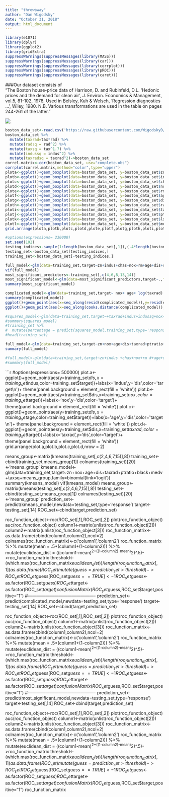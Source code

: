 ---
title: "throwaway"
author: "Dan Wigodsky"
date: "October 31, 2018"
output: html_document
---

```{r setup, include=FALSE}
library(e1071)
library(dplyr)
library(ggplot2)
library(gridExtra)
suppressWarnings(suppressMessages(library(MASS)))
suppressWarnings(suppressMessages(library(car)))
suppressWarnings(suppressMessages(library(corrplot)))
suppressWarnings(suppressMessages(library(pROC)))
suppressWarnings(suppressMessages(library(caret)))
```
###Our dataset consists of  
"The Boston house-price data of Harrison, D. and Rubinfeld, D.L. 'Hedonic
 prices and the demand for clean air', J. Environ. Economics & Management,
 vol.5, 81-102, 1978.   Used in Belsley, Kuh & Welsch, 'Regression diagnostics
 ...', Wiley, 1980.   N.B. Various transformations are used in the table on
 pages 244-261 of the latter."

![](https://raw.githubusercontent.com/WigodskyD/data-sets/master/boston_vars.png)

```{r, warning=FALSE,echo=FALSE}



boston_data_set<-read.csv('https://raw.githubusercontent.com/WigodskyD/data-sets/master/crime-training-data.csv')
boston_data_set %>% 
  mutate(taxrad=tax*rad) %>% 
  mutate(radsq = rad^2) %>% 
  mutate(taxsq = tax^1.7) %>% 
  mutate(indussq = indus^2) %>% 
  mutate(taxradsq = taxrad^2)->boston_data_set
correl.matrix<-cor(boston_data_set, use="complete.obs")
corrplot(correl.matrix,method="color",type="upper")
plota<-ggplot()+geom_boxplot(data=boston_data_set, y=boston_data_set$zn,aes(y=boston_data_set$zn,x=boston_data_set$target,group=boston_data_set$target))+labs(x='target',y='zn')+ theme(panel.background = element_rect(fill = '#4286f4'))
plotb<-ggplot()+geom_boxplot(data=boston_data_set, y=boston_data_set$indus,aes(y=boston_data_set$indus,x=boston_data_set$target,group=boston_data_set$target))+labs(x='target',y='indus')+ theme(panel.background = element_rect(fill = '#4286f4'))
plotc<-ggplot()+geom_boxplot(data=boston_data_set, y=boston_data_set$chas,aes(y=boston_data_set$chas,x=boston_data_set$target,group=boston_data_set$target))+labs(x='target',y='chas')+ theme(panel.background = element_rect(fill = '#4286f4'))
plotd<-ggplot()+geom_boxplot(data=boston_data_set, y=boston_data_set$nox,aes(y=boston_data_set$nox,x=boston_data_set$target,group=boston_data_set$target))+labs(x='target',y='nox')+ theme(panel.background = element_rect(fill = '#4286f4'))
plote<-ggplot()+geom_boxplot(data=boston_data_set, y=boston_data_set$rm,aes(y=boston_data_set$rm,x=boston_data_set$target,group=boston_data_set$target))+labs(x='target',y='rm')+ theme(panel.background = element_rect(fill = '#4286f4'))
plotf<-ggplot()+geom_boxplot(data=boston_data_set, y=boston_data_set$age,aes(y=boston_data_set$age,x=boston_data_set$target,group=boston_data_set$target))+labs(x='target',y='age')+ theme(panel.background = element_rect(fill = '#4286f4'))
plotg<-ggplot()+geom_boxplot(data=boston_data_set, y=boston_data_set$dis,aes(y=boston_data_set$dis,x=boston_data_set$target,group=boston_data_set$target))+labs(x='target',y='dis')+ theme(panel.background = element_rect(fill = '#4286f4'))
ploth<-ggplot()+geom_boxplot(data=boston_data_set, y=boston_data_set$rad,aes(y=boston_data_set$rad,x=boston_data_set$target,group=boston_data_set$target))+labs(x='target',y='rad')+ theme(panel.background = element_rect(fill = '#4286f4'))
ploti<-ggplot()+geom_boxplot(data=boston_data_set, y=boston_data_set$tax,aes(y=boston_data_set$tax,x=boston_data_set$target,group=boston_data_set$target))+labs(x='target',y='tax')+ theme(panel.background = element_rect(fill = '#4286f4'))
plotj<-ggplot()+geom_boxplot(data=boston_data_set, y=boston_data_set$ptratio,aes(y=boston_data_set$ptratio,x=boston_data_set$target,group=boston_data_set$target))+labs(x='target',y='ptrario')+ theme(panel.background = element_rect(fill = '#4286f4'))
plotk<-ggplot()+geom_boxplot(data=boston_data_set, y=boston_data_set$lstat,aes(y=boston_data_set$lstat,x=boston_data_set$target,group=boston_data_set$target))+labs(x='target',y='lstat')+ theme(panel.background = element_rect(fill = '#4286f4'))
plotl<-ggplot()+geom_boxplot(data=boston_data_set, y=boston_data_set$medv,aes(y=boston_data_set$medv,x=boston_data_set$target,group=boston_data_set$target))+labs(x='target',y='medv')+ theme(panel.background = element_rect(fill = '#4286f4'))
grid.arrange(plota,plotb,plotc,plotd,plote,plotf,plotg,ploth,ploti,plotj,plotk,plotl,nrow = 3)
```

```{r, warning=FALSE,echo=FALSE}
#options(expressions= 230000)
set.seed(102)
testing_indices<-sample(1:length(boston_data_set[,1]),(.4*length(boston_data_set$target)))
testing_set<-boston_data_set[testing_indices,]
training_set<-boston_data_set[-testing_indices,]

full_model<-glm(data=training_set,target~zn+indus+chas+nox+rm+age+dis+rad+tax+ptratio+black+lstat+medv)
vif(full_model)
most_significant_predictors<-training_set[,c(4,6,8,13,14)]
most_significant_model<-glm(data=most_significant_predictors,target~.,family=binomial(link='logit'))
summary(most_significant_model)

complicated_model<-glm(data=training_set,target~ nox+ age+ log(taxrad) +(taxrad*log(age)) +taxsq+radsq+medv,  family=binomial(link='logit'))
summary(complicated_model)
ggplot()+geom_point(aes(x=seq_along(resid(complicated_model)),y=resid(complicated_model)),color='blue',shape=9,size=3)+ylim(-1.3,1.3)+ theme(panel.background = element_rect(fill = '#d3dded'))+labs(x='Model 3',y='Residuals')
ggplot()+geom_point(aes(x=seq_along(cooks.distance(complicated_model)),y=cooks.distance(complicated_model)),color='blue',shape=9,size=3)+ theme(panel.background = element_rect(fill = '#d3dded'))+labs(x='Model 3',y="Cook's Distance")

#squares_model<-glm(data=training_set,target~+taxrad+indus+indussq+nox+rad,family=binomial(link='logit'))
#summary(squares_model)
#training_set %>% 
#  mutate(percentage = predict(squares_model,training_set,type='response'))->training_set
#head(training_set)

full_model<-glm(data=training_set,target~zn+nox+age+dis+taxrad+ptratio+black+medv+indussq+taxsq,family=binomial(link='logit'))
summary(full_model)

#full_model<-glm(data=training_set,target~zn+indus +chas+nox+rm #+age+dis+rad+tax+ptratio+black+lstat+medv,family=binomial(link='logit'))
#summary(full_model)


```

```{r, warning=FALSE,echo=FALSE,fig.width=7, fig.height=7}
#options(expressions= 500000)
plot.a<-ggplot()+geom_point(aes(y=training_set$dis,x=training_set$indus,color=training_set$target))+labs(x='indus',y='dis',color='target\n')+ theme(panel.background = element_rect(fill = 'white'))
plot.b<-ggplot()+geom_point(aes(y=training_set$dis,x=training_set$nox,color=training_set$target))+labs(x='nox',y='dis',color='target\n')+ theme(panel.background = element_rect(fill = 'white'))
plot.c<-ggplot()+geom_point(aes(y=training_set$dis,x=training_set$age,color=training_set$target))+labs(x='age',y='dis',color='target\n')+ theme(panel.background = element_rect(fill = 'white'))
plot.d<-ggplot()+geom_point(aes(y=training_set$dis,x=training_set$taxrad,color=training_set$target))+labs(x='taxrad',y='dis',color='target\n')+ theme(panel.background = element_rect(fill = 'white'))
grid.arrange(plot.a,plot.b,plot.c,plot.d,nrow = 2)

means_group<-matrix(kmeans(training_set[,c(2,4,6,7,15)],8))
training_set<-cbind(training_set,means_group[1])
colnames(training_set)[20]<-'means_group'
kmeans_model<-glm(data=training_set,target~zn+nox+age+dis+taxrad+ptratio+black+medv+taxsq+means_group,family=binomial(link='logit'))
summary(kmeans_model)
vif(kmeans_model)
means_group<-matrix(kmeans(testing_set[,c(2,4,6,7,15)],8))
testing_set<-cbind(testing_set,means_group[1])
colnames(testing_set)[20]<-'means_group'
prediction_set<-predict(kmeans_model,newdata=testing_set,type='response')
target<-testing_set[,14]
ROC_set<-cbind(target,prediction_set)

roc_function_object<-roc(ROC_set[,1],ROC_set[,2])
plot(roc_function_object)
auc(roc_function_object)
column1<-matrix(unlist(roc_function_object[2]))
column2<-matrix(unlist(roc_function_object[3]))
roc_function_matrix<-as.data.frame(cbind(column1,column2),ncol=2)
colnames(roc_function_matrix)<-c('column1','column2')
roc_function_matrix %>% 
  mutate(mean = .5*(column1+(1-column2))) %>% 
  mutate(euclidean_dist = ((column1-mean)^2+((1-column2)-mean)^2)^.5)->roc_function_matrix
threshold<-(which.max(roc_function_matrix$euclidean_dist))/length(roc_function_matrix[,1])
as.data.frame(ROC_set)  %>% 
  mutate(guess = prediction_set >threshold )->ROC_set
ROC_set$guess[ROC_set$guess ==TRUE]<-1
ROC_set$guess<-as.factor(ROC_set$guess)
ROC_set$target<-as.factor(ROC_set$target)
confusionMatrix(ROC_set$guess,ROC_set$target,positive="1")
#----------------------------------------------
prediction_set<-predict(complicated_model,newdata=testing_set,type='response')
target<-testing_set[,14]
ROC_set<-cbind(target,prediction_set)

roc_function_object<-roc(ROC_set[,1],ROC_set[,2])
plot(roc_function_object)
auc(roc_function_object)
column1<-matrix(unlist(roc_function_object[2]))
column2<-matrix(unlist(roc_function_object[3]))
roc_function_matrix<-as.data.frame(cbind(column1,column2),ncol=2)
colnames(roc_function_matrix)<-c('column1','column2')
roc_function_matrix %>% 
  mutate(mean = .5*(column1+(1-column2))) %>% 
  mutate(euclidean_dist = ((column1-mean)^2+((1-column2)-mean)^2)^.5)->roc_function_matrix
threshold<-(which.max(roc_function_matrix$euclidean_dist))/length(roc_function_matrix[,1])
as.data.frame(ROC_set)  %>% 
  mutate(guess = prediction_set >threshold )->ROC_set
ROC_set$guess[ROC_set$guess ==TRUE]<-1
ROC_set$guess<-as.factor(ROC_set$guess)
ROC_set$target<-as.factor(ROC_set$target)
confusionMatrix(ROC_set$guess,ROC_set$target,positive="1")
#----------------------------------------------
prediction_set<-predict(most_significant_model,newdata=testing_set,type='response')
target<-testing_set[,14]
ROC_set<-cbind(target,prediction_set)

roc_function_object<-roc(ROC_set[,1],ROC_set[,2])
plot(roc_function_object)
auc(roc_function_object)
column1<-matrix(unlist(roc_function_object[2]))
column2<-matrix(unlist(roc_function_object[3]))
roc_function_matrix<-as.data.frame(cbind(column1,column2),ncol=2)
colnames(roc_function_matrix)<-c('column1','column2')
roc_function_matrix %>% 
  mutate(mean = .5*(column1+(1-column2))) %>% 
  mutate(euclidean_dist = ((column1-mean)^2+((1-column2)-mean)^2)^.5)->roc_function_matrix
threshold<-(which.max(roc_function_matrix$euclidean_dist))/length(roc_function_matrix[,1])
as.data.frame(ROC_set)  %>% 
  mutate(guess = prediction_set >threshold )->ROC_set
ROC_set$guess[ROC_set$guess ==TRUE]<-1
ROC_set$guess<-as.factor(ROC_set$guess)
ROC_set$target<-as.factor(ROC_set$target)
confusionMatrix(ROC_set$guess,ROC_set$target,positive="1")
roc_function_matrix